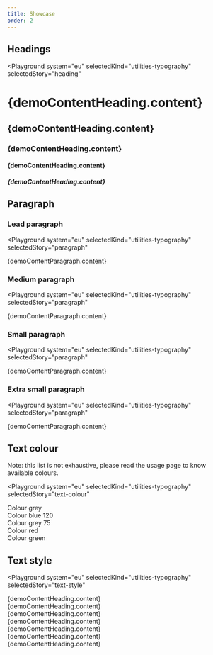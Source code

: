 ```yaml
---
title: Showcase
order: 2
---
```




## Headings

<Playground
  system="eu"
  selectedKind="utilities-typography"
  selectedStory="heading"
>
  <h1 className="ecl-u-type-heading-1">{demoContentHeading.content}</h1>
  <h2 className="ecl-u-type-heading-2">{demoContentHeading.content}</h2>
  <h3 className="ecl-u-type-heading-3">{demoContentHeading.content}</h3>
  <h4 className="ecl-u-type-heading-4">{demoContentHeading.content}</h4>
  <h5 className="ecl-u-type-heading-5">{demoContentHeading.content}</h5>
</Playground>

## Paragraph

### Lead paragraph

<Playground
  system="eu"
  selectedKind="utilities-typography"
  selectedStory="paragraph"
>
  <p className="ecl-u-type-paragraph-lead">{demoContentParagraph.content}</p>
</Playground>

### Medium paragraph

<Playground
  system="eu"
  selectedKind="utilities-typography"
  selectedStory="paragraph"
>
  <p className="ecl-u-type-paragraph">{demoContentParagraph.content}</p>
</Playground>

### Small paragraph

<Playground
  system="eu"
  selectedKind="utilities-typography"
  selectedStory="paragraph"
>
  <p className="ecl-u-type-paragraph-s">{demoContentParagraph.content}</p>
</Playground>

### Extra small paragraph

<Playground
  system="eu"
  selectedKind="utilities-typography"
  selectedStory="paragraph"
>
  <p className="ecl-u-type-paragraph-xs">{demoContentParagraph.content}</p>
</Playground>

## Text colour

Note: this list is not exhaustive, please read the usage page to know available colours.

<Playground
  system="eu"
  selectedKind="utilities-typography"
  selectedStory="text-colour"
>
  <div className="ecl-u-type-m ecl-u-type-color-grey">Colour grey</div>
  <div className="ecl-u-type-m ecl-u-type-color-blue-120">Colour blue 120</div>
  <div className="ecl-u-type-m ecl-u-type-color-grey-75">Colour grey 75</div>
  <div className="ecl-u-type-m ecl-u-type-color-red">Colour red</div>
  <div className="ecl-u-type-m ecl-u-type-color-green">Colour green</div>
</Playground>

## Text style

<Playground
  system="eu"
  selectedKind="utilities-typography"
  selectedStory="text-style"
>
  <div className="ecl-u-type-m ecl-u-type-none">
    {demoContentHeading.content}
  </div>
  <div className="ecl-u-type-m ecl-u-type-lowercase">
    {demoContentHeading.content}
  </div>
  <div className="ecl-u-type-m ecl-u-type-uppercase">
    {demoContentHeading.content}
  </div>
  <div className="ecl-u-type-m ecl-u-type-capitalize">
    {demoContentHeading.content}
  </div>
  <div className="ecl-u-type-m ecl-u-type-overline">
    {demoContentHeading.content}
  </div>
  <div className="ecl-u-type-m ecl-u-type-underline">
    {demoContentHeading.content}
  </div>
  <div className="ecl-u-type-m ecl-u-type-strike">
    {demoContentHeading.content}
  </div>
</Playground>
